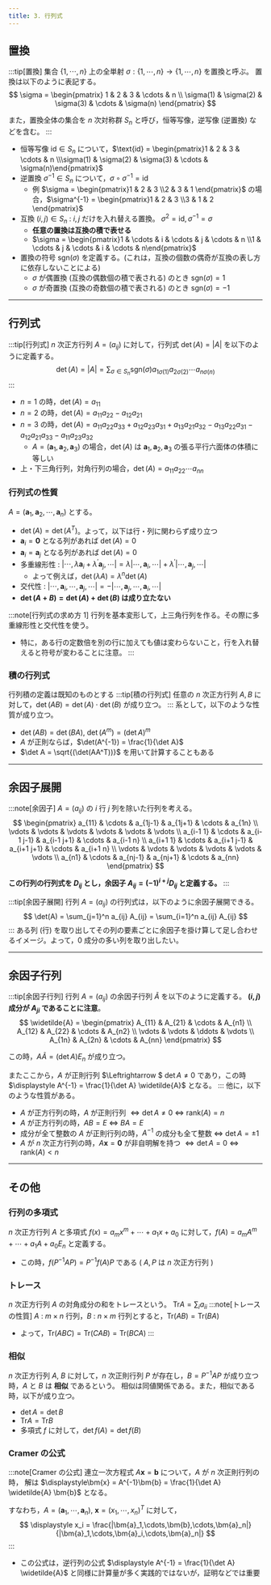 ```yaml
---
title: 3. 行列式
---
```


## 置換
:::tip[置換]
集合 $\{1, \cdots, n\}$ 上の全単射 $\sigma:\{1, \cdots, n\} \to \{1, \cdots, n\}$ を置換と呼ぶ。
置換は以下のように表記する。
$$
\sigma = \begin{pmatrix}
1 & 2 & 3 & \cdots & n \\
\sigma(1) & \sigma(2) & \sigma(3) & \cdots & \sigma(n)
\end{pmatrix}
$$

また，置換全体の集合を $n$ 次対称群 $S_n$ と呼び，恒等写像，逆写像 (逆置換) などを含む。
:::
- 恒等写像 $\text{id} \in S_n$ について，$\text{id} = \begin{pmatrix}1 & 2 & 3 & \cdots & n \\\sigma(1) & \sigma(2) & \sigma(3) & \cdots & \sigma(n)\end{pmatrix}$
- 逆置換 $\sigma^{-1} \in S_n$ について，$\sigma \circ \sigma^{-1} = \text{id}$
    - 例 $\sigma = \begin{pmatrix}1 & 2 & 3 \\2 & 3 & 1 \end{pmatrix}$ の場合，$\sigma^{-1} = \begin{pmatrix}1 & 2 & 3 \\3 & 1 & 2 \end{pmatrix}$
- 互換 $(i,j) \in S_n$ : $i, j$ だけを入れ替える置換。 $\sigma^2 = \text{id}, \sigma^{-1} = \sigma$
    - **任意の置換は互換の積で表せる**
    - $\sigma = \begin{pmatrix}1 & \cdots & i & \cdots & j & \cdots & n \\1 & \cdots & j & \cdots & i & \cdots & n\end{pmatrix}$
- 置換の符号 $\text{sgn}(\sigma)$ を定義する。(これは，互換の個数の偶奇が互換の表し方に依存しないことによる)
    - $\sigma$ が偶置換 (互換の偶数個の積で表される) のとき $\text{sgn}(\sigma) = 1$
    - $\sigma$ が奇置換 (互換の奇数個の積で表される) のとき $\text{sgn}(\sigma) = -1$

---
## 行列式
:::tip[行列式]
$n$ 次正方行列 $A = (a_{ij})$ に対して，行列式 $\det(A) = |A|$ を以下のように定義する。
$$
\det(A) = |A| = \sum_{\sigma \in S_n} \text{sgn}(\sigma) a_{1\sigma(1)} a_{2\sigma(2)} \cdots a_{n\sigma(n)}
$$
:::
- $n=1$ の時，$\det(A) = a_{11}$
- $n=2$ の時，$\det(A) = a_{11}a_{22} - a_{12}a_{21}$
- $n=3$ の時，$\det(A) = a_{11}a_{22}a_{33} + a_{12}a_{23}a_{31} + a_{13}a_{21}a_{32} - a_{13}a_{22}a_{31} - a_{12}a_{21}a_{33} - a_{11}a_{23}a_{32}$
    - $A = (\bm{a}_1, \bm{a}_2, \bm{a}_3)$ の場合，$\det(A)$ は $\bm{a}_1, \bm{a}_2, \bm{a}_3$ の張る平行六面体の体積に等しい
- 上・下三角行列，対角行列の場合，$\det(A) = a_{11}a_{22}\cdots a_{nn}$

### 行列式の性質
$A = (\bm{a}_1, \bm{a}_2, \cdots, \bm{a}_n)$ とする。
- $\det(A) = \det(A^T)$。よって，以下は行・列に関わらず成り立つ
- $\bm{a}_i = \bm{0}$ となる列があれば $\det(A) = 0$
- $\bm{a}_i = \bm{a}_j$ となる列があれば $\det(A) = 0$
- 多重線形性 : $|\cdots, \lambda \bm{a}_i + \lambda^\prime \bm{a}_j, \cdots| = \lambda |\cdots, \bm{a}_i, \cdots| + \lambda^\prime |\cdots, \bm{a}_j, \cdots|$
    - よって例えば，$\det(\lambda A) = \lambda^n \det(A)$
- 交代性 : $|\cdots, \bm{a}_i, \cdots, \bm{a}_j, \cdots| = -|\cdots, \bm{a}_j, \cdots, \bm{a}_i, \cdots|$
- **$\det(A + B) = \det(A) + \det(B)$ は成り立たない**


:::note[行列式の求め方 1]
行列を基本変形して，上三角行列を作る。その際に多重線形性と交代性を使う。
- 特に，ある行の定数倍を別の行に加えても値は変わらないこと，行を入れ替えると符号が変わることに注意。
:::

### 積の行列式
行列積の定義は既知のものとする
:::tip[積の行列式]
任意の $n$ 次正方行列 $A, B$ に対して，$\det(AB) = \det(A) \cdot \det(B)$ が成り立つ。
:::
系として，以下のような性質が成り立つ。
- $\det(AB) =\det(BA),~\det(A^m) = (\det A)^m$
- $A$ が正則ならば，$\det(A^{-1}) = \frac{1}{\det A}$
- $\det A = \sqrt{(\det(AA^T))}$ を用いて計算することもある

---
## 余因子展開
:::note[余因子]
$A = (a_{ij})$ の $i$ 行 $j$ 列を除いた行列を考える。
$$
\begin{pmatrix}
a_{11} & \cdots  & a_{1j-1} & a_{1j+1} & \cdots & a_{1n} \\
\vdots & \vdots & \vdots & \vdots & \vdots & \vdots \\
a_{i-1 1} & \cdots  & a_{i-1 j-1} & a_{i-1 j+1} & \cdots & a_{i-1 n} \\
a_{i+1 1} & \cdots  & a_{i+1 j-1} & a_{i+1 j+1} & \cdots & a_{i+1 n} \\
\vdots & \vdots & \vdots & \vdots & \vdots & \vdots \\
a_{n1} & \cdots  & a_{nj-1} & a_{nj+1} & \cdots & a_{nn}
\end{pmatrix}
$$

**この行列の行列式を $D_{ij}$ とし，余因子 $A_{ij} = (-1)^{i+j} D_{ij}$ と定義する。**
:::

:::tip[余因子展開]
行列 $A = (a_{ij})$ の行列式は，以下のように余因子展開できる。
$$
\det(A) = \sum_{j=1}^n a_{ij} A_{ij} = \sum_{i=1}^n a_{ij} A_{ij}
$$
:::
ある列 (行) を取り出してその列の要素ごとに余因子を掛け算して足し合わせるイメージ。よって，0 成分の多い列を取り出したい。

---
## 余因子行列
:::tip[余因子行列]
行列 $A = (a_{ij})$ の余因子行列 $\widetilde{A}$ を以下のように定義する。
**$(i,j)$ 成分が $A_{ji}$ であることに注意**。
$$
\widetilde{A} = \begin{pmatrix}
A_{11} & A_{21} & \cdots & A_{n1} \\
A_{12} & A_{22} & \cdots & A_{n2} \\
\vdots & \vdots & \ddots & \vdots \\
A_{1n} & A_{2n} & \cdots & A_{nn}
\end{pmatrix}
$$

この時，$\displaystyle A \widetilde{A} = (\det A) E_n$ が成り立つ。

またここから，$A$ が正則行列 $\Leftrightarrow $ $\det A \neq 0$ であり，この時
$\displaystyle A^{-1} = \frac{1}{\det A} \widetilde{A}$ となる。
:::
他に，以下のような性質がある。
- $A$ が正方行列の時，$A$ が正則行列 $\Leftrightarrow \det A \neq 0$ $\Leftrightarrow$ $\mathrm{rank}(A) = n$
- $A$ が正方行列の時，$AB = E$ $\Leftrightarrow$ $BA = E$
- 成分が全て整数の $A$ が正則行列の時，$A^{-1}$ の成分も全て整数 $\Leftrightarrow$ $\det A = \pm 1$
- $A$ が $n$ 次正方行列の時，$A\bm{x} = \bm{0}$ が非自明解を持つ $\Leftrightarrow \det A = 0$ $\Leftrightarrow$ $\mathrm{rank}(A) < n$

---
## その他
### 行列の多項式
$n$ 次正方行列 $A$ と多項式 $f(x) = a_mx^m + \cdots + a_1x + a_0$ に対して，$f(A) = a_m A^m + \cdots + a_1 A + a_0 E_n$ と定義する。
- この時，$f(P^{-1}AP) = P^{-1}f(A)P$ である ( $A, P$ は $n$ 次正方行列 )

### トレース
$n$ 次正方行列 $A$ の対角成分の和をトレースという。 $\mathrm{Tr} A = \sum_i a_{ii}$
:::note[トレースの性質]
$A$ : $m\times n$ 行列，$B$ : $n\times m$ 行列とすると，$\mathrm{Tr} (AB) = \mathrm{Tr} (BA)$
- よって，$\mathrm{Tr} (ABC) = \mathrm{Tr} (CAB) = \mathrm{Tr} (BCA)$
:::

### 相似
$n$ 次正方行列 $A$, $B$ に対して，$n$ 次正則行列 $P$ が存在し，$B = P^{-1}AP$ が成り立つ時，$A$ と $B$ は **相似** であるという。
相似は同値関係である。また，相似である時，以下が成り立つ。
- $\det A = \det B$
- $\mathrm{Tr} A = \mathrm{Tr} B$
- 多項式 $f$ に対して，$\det f(A) = \det f(B)$

### Cramer の公式
:::note[Cramer の公式]
連立一次方程式 $A\bm{x} = \bm{b}$ について，$A$ が $n$ 次正則行列の時，
解は $\displaystyle\bm{x} = A^{-1}\bm{b} = \frac{1}{\det A} \widetilde{A} \bm{b}$ となる。

すなわち，$A = (\bm{a}_1,\cdots,\bm{a}_n),~\bm{x} = (x_1,\cdots,x_n)^{T}$ に対して，  
$$
\displaystyle x_i = \frac{|\bm{a}_1,\cdots,\bm{b},\cdots,\bm{a}_n|}{|\bm{a}_1,\cdots,\bm{a}_i,\cdots,\bm{a}_n|}
$$
:::
- この公式は，逆行列の公式 $\displaystyle A^{-1} = \frac{1}{\det A} \widetilde{A}$ と同様に計算量が多く実践的ではないが，証明などでは重要